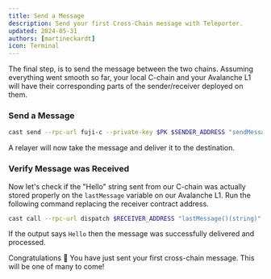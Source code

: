 ```yaml
---
title: Send a Message
description: Send your first Cross-Chain message with Teleporter.
updated: 2024-05-31
authors: [martineckardt]
icon: Terminal
---
```


The final step, is to send the message between the two chains. Assuming everything went smooth so far, your local C-chain and your Avalanche L1 will have their corresponding parts of the sender/receiver deployed on them.

<Steps>
<Step>

### Send a Message

```bash
cast send --rpc-url fuji-c --private-key $PK $SENDER_ADDRESS "sendMessage(address,string)" $RECEIVER_ADDRESS "Hello"
```

A relayer will now take the message and deliver it to the destination.

</Step>
<Step>

### Verify Message was Received

Now let's check if the "Hello" string sent from our C-chain was actually stored properly on the `lastMessage` variable on our Avalanche L1. Run the following command replacing the receiver contract address.

```bash
cast call --rpc-url dispatch $RECEIVER_ADDRESS "lastMessage()(string)"
```

If the output says `Hello` then the message was successfully delivered and processed.

</Step>
</Steps>


Congratulations 🎉 You have just sent your first cross-chain message. This will be one of many to come!